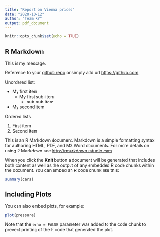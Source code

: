 ```yaml
---
title: "Report on Vienna prices"
date: "2020-10-12"
author: "Team XY"
output: pdf_document
---
```


```r
knitr::opts_chunk$set(echo = TRUE)
```

## R Markdown
This is my message.

Reference to your [github repo](https://github.com/CEU-Economics-and-Business/ECBS-5208-Coding-1-Business-Analytics) or simply add url <https://github.com>

Unordered list:

* My first item
  + My first sub-item
    - sub-sub item
* My second item

Ordered lists

@. First item
@. Second item

This is an R Markdown document. Markdown is a simple formatting syntax for authoring HTML, PDF, and MS Word documents. For more details on using R Markdown see <http://rmarkdown.rstudio.com>.

When you click the **Knit** button a document will be generated that includes both content as well as the output of any embedded R code chunks within the document. You can embed an R code chunk like this:

```r
summary(cars)
```

## Including Plots

You can also embed plots, for example:

```r
plot(pressure)
```

Note that the `echo = FALSE` parameter was added to the code chunk to prevent printing of the R code that generated the plot.
